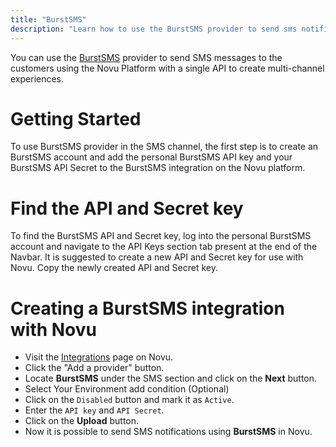 ```yaml
---
title: "BurstSMS"
description: "Learn how to use the BurstSMS provider to send sms notifications using Novu"
---
```


You can use the [BurstSMS](https://burstsms.com/) provider to send SMS messages to the customers using the Novu Platform with a single API to create multi-channel experiences.

# Getting Started

To use BurstSMS provider in the SMS channel, the first step is to create an BurstSMS account and add the personal BurstSMS API key and your BurstSMS API Secret to the BurstSMS integration on the Novu platform.

# Find the API and Secret key

To find the BurstSMS API and Secret key, log into the personal BurstSMS account and navigate to the API Keys section tab present at the end of the Navbar. It is suggested to create a new API and Secret key for use with Novu. Copy the newly created API and Secret key.

# Creating a BurstSMS integration with Novu

- Visit the [Integrations](https://dashboard.novu.co/integrations?utm_campaign=docs-sms-burstsms) page on Novu.
- Click the "Add a provider" button.
- Locate **BurstSMS** under the SMS section and click on the **Next** button.
- Select Your Environment add condition (Optional)
- Click on the `Disabled` button and mark it as `Active`.
- Enter the `API key` and `API Secret`.
- Click on the **Upload** button.
- Now it is possible to send SMS notifications using **BurstSMS** in Novu.
